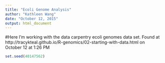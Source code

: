 ```yaml
---
title: "Ecoli Genome Analysis"
author: "Kathleen Wang"
date: "October 12, 2015"
output: html_document
---
```


#Here I'm working with the data carpentry ecoli genomes data set. Found at http://tracykteal.github.io/R-genomics/02-starting-with-data.html on October 12 at 1:26 PM

```r
set.seed(40147562)
```